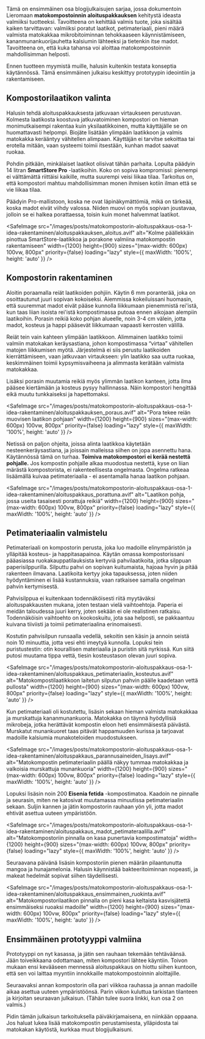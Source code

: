 Tämä on ensimmäinen osa blogijulkaisujen sarjaa, jossa dokumentoin Lieromaan **matokompostoinnin aloituspakkauksen**
kehitystä ideasta valmiiksi tuotteeksi. Tavoitteena on kehittää valmis tuote, joka sisältää kaiken tarvittavan:
valmiiksi poratut laatikot, petimateriaali, pieni määrä valmista matokakkaa mikrobitoiminnan tehokkaaseen
käynnistämiseen, kananmunankuorijauhetta kalsiumin lähteeksi ja tietenkin itse madot. Tavoitteena on, että kuka tahansa
voi aloittaa matokompostoinnin mahdollisimman helposti.

Ennen tuotteen myymistä muille, halusin kuitenkin testata konseptia käytännössä. Tämä ensimmäinen julkaisu keskittyy
prototyypin ideointiin ja rakentamiseen.

## Kompostorilaatikon valinta

Halusin tehdä aloituspakkauksesta jatkuvaan virtaukseen perustuvan. Kolmesta laatikosta koostuva jatkuvatoiminen
kompostori on hieman monimutkaisempi rakentaa kuin yksilaatikkoinen, mutta käyttäjälle se on huomattavasti helpompi.
Biojäte lisätään ylimpään laatikkoon ja valmis matokakka kerääntyy vähitellen alimpaan. Käyttäjän ei tarvitse sekoittaa
tai erotella mitään, vaan systeemi toimii itsestään, kunhan madot saavat ruokaa.

Pohdin pitkään, minkälaiset laatikot olisivat tähän parhaita. Lopulta päädyin 14 litran **SmartStore Pro** -laatikoihin.
Koko on sopiva kompromissi: pienempi ei välttämättä riittäisi kaikille, mutta suurempi veisi liikaa tilaa. Tarkoitus on,
että kompostori mahtuu mahdollisimman monen ihmisen kotiin ilman että se vie liikaa tilaa.

Päädyin Pro-mallistoon, koska ne ovat läpinäkymättömiä, mikä on tärkeää, koska madot eivät viihdy valossa. Niiden muovi
on myös sopivan joustavaa, jolloin se ei halkea porattaessa, toisin kuin monet halvemmat laatikot.

<SafeImage
  src="/images/posts/matokompostorin-aloituspakkaus-osa-1-idea-rakentaminen/aloituspakkauksen_aloitus.avif"
  alt="Kolme päällekkäin pinottua SmartStore-laatikkoa ja porakone valmiina matokompostin rakentamiseen"
  width={1200}
  height={900}
  sizes="(max-width: 600px) 100vw, 800px"
  priority={false}
  loading="lazy"
  style={{ maxWidth: '100%', height: 'auto' }}
/>

## Kompostorin rakentaminen

Aloitin poraamalla reiät laatikoiden pohjiin. Käytin 6 mm poranterää, joka on osoittautunut juuri sopivan kokoiseksi.
Aiemmissa kokeiluissani huomasin, että suuremmat madot eivät pääse kunnolla liikkumaan pienemmistä rei'istä, kun taas
liian isoista rei'istä kompostimassa putoaa ennen aikojaan alempiin laatikoihin. Porasin reikiä koko pohjan alueelle,
noin 3-4 cm välein, jotta madot, kosteus ja happi pääsevät liikkumaan vapaasti kerrosten välillä.

Reiät tein vain kahteen ylimpään laatikkoon. Alimmainen laatikko toimii valmiin matokakan keräysastiana, johon
kompostimassa “virtaa” vähitellen matojen liikkumisen myötä. Järjestelmä ei siis perustu laatikoiden kierrättämiseen,
vaan jatkuvaan virtaukseen: ylin laatikko saa uutta ruokaa, keskimmäinen toimii kypsymisvaiheena ja alimmasta kerätään
valmista matokakkaa.

Lisäksi porasin muutamia reikiä myös ylimmän laatikon kanteen, jotta ilma pääsee kiertämään ja kosteus pysyy
hallinnassa. Näin kompostori hengittää eikä muutu tunkkaiseksi ja hapettomaksi.

<SafeImage
  src="/images/posts/matokompostorin-aloituspakkaus-osa-1-idea-rakentaminen/aloituspakkauksen_poraus.avif"
  alt="Pora tekee reiän muovisen laatikon pohjaan"
  width={1200}
  height={900}
  sizes="(max-width: 600px) 100vw, 800px"
  priority={false}
  loading="lazy"
  style={{ maxWidth: '100%', height: 'auto' }}
/>

Netissä on paljon ohjeita, joissa alinta laatikkoa käytetään nesteenkeräysastiana, ja joissain malleissa siihen on jopa
asennettu hana. Käytännössä tämä on turhaa. **Toimiva matokompostori ei kerää nestettä pohjalle.** Jos kompostin
pohjalle alkaa muodostua nestettä, kyse on liian märästä kompostorista, ei rakenteellisesta ongelmasta. Ongelma ratkeaa
lisäämällä kuivaa petimateriaalia - ei asentamalla hanaa laatikon pohjaan.

<SafeImage
  src="/images/posts/matokompostorin-aloituspakkaus-osa-1-idea-rakentaminen/aloituspakkaus_porattuna.avif"
  alt="Laatikon pohja, jossa useita tasaisesti porattuja reikiä"
  width={1200}
  height={900}
  sizes="(max-width: 600px) 100vw, 800px"
  priority={false}
  loading="lazy"
  style={{ maxWidth: '100%', height: 'auto' }}
/>

## Petimateriaalin valmistelu

Petimateriaali on kompostorin perusta, joka luo madoille elinympäristön ja ylläpitää kosteus- ja happitasapainoa. Käytän
omassa kompostorissani pääasiassa ruokakauppatilauksista kertyviä pahvilaatikoita, jotka silppuan paperisilppurilla.
Silputtu pahvi on sopivan kuitumaista, hajoaa hyvin ja pitää rakenteen ilmavana. Laatikoita kertyy joka tapauksessa,
joten niiden hyödyntäminen ei lisää kustannuksia, vaan ratkaisee samalla ongelman pahvin kertymisestä.

Pahvisilppua ei kuitenkaan todennäköisesti riitä myytäväksi aloituspakkausten mukana, joten testaan vielä vaihtoehtoja.
Paperia ei meidän taloudessa juuri kerry, joten sekään ei ole realistinen ratkaisu. Todennäköisin vaihtoehto on
kookoskuitu, jota saa helposti, se pakkaantuu kuivana tiiviisti ja toimii petimateriaalina erinomaisesti.

Kostutin pahvisilpun runsaalla vedellä, sekoitin sen käsin ja annoin seistä noin 10 minuuttia, jotta vesi ehti imeytyä
kunnolla. Lopuksi tein puristustestin: otin kourallisen materiaalia ja puristin sitä nyrkissä. Kun siitä putosi muutama
tippa vettä, tiesin kosteustason olevan juuri sopiva.

<SafeImage
  src="/images/posts/matokompostorin-aloituspakkaus-osa-1-idea-rakentaminen/aloituspakkaus_petimateriaalin_kosteutus.avif"
  alt="Matokompostilaatikkoon laitetun silputun pahvin päälle kaadetaan vettä pullosta"
  width={1200}
  height={900}
  sizes="(max-width: 600px) 100vw, 800px"
  priority={false}
  loading="lazy"
  style={{ maxWidth: '100%', height: 'auto' }}
/>

Kun petimateriaali oli kostutettu, lisäsin sekaan hieman valmista matokakkaa ja murskattuja kananmunankuoria. Matokakka
on täynnä hyödyllisiä mikrobeja, jotka herättävät kompostin eloon heti ensimmäisestä päivästä. Murskatut munankuoret
taas pitävät happamuuden kurissa ja tarjoavat madoille kalsiumia munakoteloiden muodostukseen.

<SafeImage
  src="/images/posts/matokompostorin-aloituspakkaus-osa-1-idea-rakentaminen/aloituspakkaus_parannusaineiden_lisays.avif"
  alt="Matokompostin petimateriaalin päällä näkyy tummaa matokakkaa ja valkoisia murskattuja munankuoria"
  width={1200}
  height={900}
  sizes="(max-width: 600px) 100vw, 800px"
  priority={false}
  loading="lazy"
  style={{ maxWidth: '100%', height: 'auto' }}
/>

Lopuksi lisäsin noin 200 **Eisenia fetida** -kompostimatoa. Kaadoin ne pinnalle ja seurasin, miten ne katosivat
muutamassa minuutissa petimateriaalin sekaan. Suljin kannen ja jätin kompostorin rauhaan yön yli, jotta madot ehtivät
asettua uuteen ympäristöön.

<SafeImage
  src="/images/posts/matokompostorin-aloituspakkaus-osa-1-idea-rakentaminen/aloituspakkaus_madot_petimateraalilla.avif"
  alt="Matokompostoriin pinnalla on kasa punertavia kompostimatoja"
  width={1200}
  height={900}
  sizes="(max-width: 600px) 100vw, 800px"
  priority={false}
  loading="lazy"
  style={{ maxWidth: '100%', height: 'auto' }}
/>

Seuraavana päivänä lisäsin kompostoriin pienen määrän pilaantunutta mangoa ja hunajamelonia. Halusin käynnistää
bakteeritoiminnan nopeasti, ja makeat hedelmät sopivat siihen täydellisesti.

<SafeImage
  src="/images/posts/matokompostorin-aloituspakkaus-osa-1-idea-rakentaminen/aloituspakkaus_ensimmainen_ruokinta.avif"
  alt="Matokompostorilaatikon pinnalla on pieni kasa keltaista kasvisjätettä ensimmäiseksi ruoaksi madoille"
  width={1200}
  height={900}
  sizes="(max-width: 600px) 100vw, 800px"
  priority={false}
  loading="lazy"
  style={{ maxWidth: '100%', height: 'auto' }}
/>

## Ensimmäinen prototyyppi valmiina

Prototyyppi on nyt kasassa, ja jätin sen rauhaan tekemään tehtäväänsä. Jään toiveikkaana odottamaan, miten kompostori
lähtee käyntiin. Toivon mukaan ensi kevääseen mennessä aloituspakkaus on hiottu siihen kuntoon, että sen voi laittaa
myyntiin innokkaille matokompostoinnin aloittajille.

Seuraavaksi annan kompostorin olla pari viikkoa rauhassa ja annan madoille aikaa asettua uuteen ympäristöönsä. Parin
viikon kuluttua tarkistan tilanteen ja kirjoitan seuraavan julkaisun. (Tähän tulee suora linkki, kun osa 2 on valmis.)

Pidin tämän julkaisun tarkoituksella päiväkirjamaisena, en niinkään oppaana. Jos haluat lukea lisää matokompostin
perustamisesta, ylläpidosta tai matokakan käytöstä, kurkkaa <SafeLink href="/blogi">muut blogijulkaisuni.</SafeLink>
